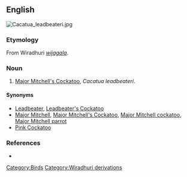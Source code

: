 ==English==
[[Image:Cacatua_leadbeateri.jpg|thumb|right]]
{{wikipedia|Major Mitchell's Cockatoo}}

===Etymology===
From Wiradhuri ''[[wijagala]]''.

===Noun===
{{en-noun|sg=[[wee]] [[juggler]]}}

# [[Major Mitchell's Cockatoo]], ''Cacatua leadbeateri''.

====Synonyms====
* [[Leadbeater]], [[Leadbeater's Cockatoo]]
* [[Major Mitchell]], [[Major Mitchell's Cockatoo]], [[Major Mitchell cockatoo]], [[Major Mitchell parrot]]
* [[Pink Cockatoo]]

===References===
* {{cite book |author=Dixon, R. M. W., Bruce Moore, W. S. Ramson, Mandy Thomas |year=2006 |title=Australian Aboriginal Words in English: Their Origin and Meaning |edition=2nd ed. |publisher=Oxford University Press |id=ISBN 0-19-554073-5 |pages=p. 88}}

[[Category:Birds]]
[[Category:Wiradhuri derivations]]